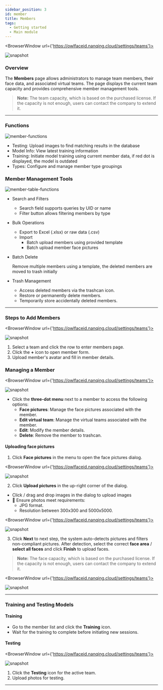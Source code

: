 ```yaml
---
sidebar_position: 3
id: member
title: Members
tags:
  - Getting started
  - Main module
---
```



<BrowserWindow url={'https://owlfaceid.nanqing.cloud/settings/teams'}>

![snapshot](/assets/main/members.png)

</BrowserWindow>

### Overview

The **Members** page allows administrators to manage team members, their face data, and associated virtual teams. The page displays the current team capacity and provides comprehensive member management tools.

> **Note:** The team capacity, which is based on the purchased license. If the capacity is not enough, users can contact the company to extend it.

---

### Functions

![member-functions](/assets/main/member-functions.png)

- Testing: Upload images to find matching results in the database
- Model Info: View latest training information
- Training: Initiate model training using current member data, if red dot is displayed, the model is outdated
- Types: Configure and manage member type groupings

### Member Management Tools

![member-table-functions](/assets/main/member-table-functions.png)

- Search and Filters

  - Search field supports queries by UID or name
  - Filter button allows filtering members by type

- Bulk Operations

  - Export to Excel (.xlsx) or raw data (.csv)
  - Import
    - Batch upload members using provided template
    - Batch upload member face pictures

- Batch Delete

  Remove multiple members using a template, the deleted members are moved to trash initially

- Trash Management
  - Access deleted members via the trashcan icon.
  - Restore or permanently delete members.
  - Temporarily store accidentally deleted members.

---

### Steps to Add Members

<BrowserWindow url={'https://owlfaceid.nanqing.cloud/settings/teams'}>

![snapshot](/assets/main/member.png)

</BrowserWindow>

1. Select a team and click the row to enter members page.
2. Click the **+** icon to open member form.
3. Upload member's avatar and fill in member details.

### Managing a Member

<BrowserWindow url={'https://owlfaceid.nanqing.cloud/settings/teams'}>

![snapshot](/assets/main/member-mgmt.png)

</BrowserWindow>

- Click the **three-dot menu** next to a member to access the following options:
  - **Face pictures**: Manage the face pictures associated with the member.
  - **Edit virtual team**: Manage the virtual teams associated with the member.
  - **Edit**: Modify the member details.
  - **Delete**: Remove the member to trashcan.

#### Uploading face pictures

1. Click **Face pictures** in the menu to open the face pictures dialog.

<BrowserWindow url={'https://owlfaceid.nanqing.cloud/settings/teams'}>

![snapshot](/assets/main/member-face-pic.png)

</BrowserWindow>

2. Click **Upload pictures** in the up-right corner of the dialog.

- Click / drag and drop images in the dialog to upload images
- 🚨 Ensure photos meet requirements:
  - JPG format.
  - Resolution between 300x300 and 5000x5000.

<BrowserWindow url={'https://owlfaceid.nanqing.cloud/settings/teams'}>

![snapshot](/assets/main/member-upload-pic.png)

</BrowserWindow>

3. Click **Next** to next step, the system auto-detects pictures and filters non-compliant pictures. After detection, select the correct **face area** / **select all faces** and click **Finish** to upload faces.

> **Note:** The face capacity, which is based on the purchased license. If the capacity is not enough, users can contact the company to extend it.

<BrowserWindow url={'https://owlfaceid.nanqing.cloud/settings/teams'}>

![snapshot](/assets/main/member-upload-pic-2.png)

</BrowserWindow>

---

### Training and Testing Models

#### Training

- Go to the member list and click the **Training** icon.
- Wait for the training to complete before initiating new sessions.

#### Testing

<BrowserWindow url={'https://owlfaceid.nanqing.cloud/settings/teams'}>

![snapshot](/assets/main/member-testing.png)

</BrowserWindow>

1. Click the **Testing** icon for the active team.
2. Upload photos for testing.

---
